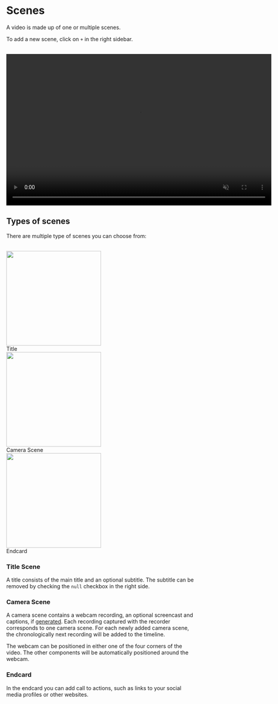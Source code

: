 # Scenes

A video is made up of one or multiple scenes.

To add a new scene, click on `+` in the right sidebar.

<br />
<div style={{display: "flex", justifyContent: "center"}}>
<video
  src="/recorder/add-new-scene.mov"
  width="700"
  height="400"
  autoPlay
  muted
  controls
  loop
/>

</div>

## Types of scenes

There are multiple type of scenes you can choose from:

<br />

<div
  style={{
    display: "flex",
    flexDirection: "row",
    justifyContent: "space-around",
  }}
>
  <div
    style={{
      display: "flex",
      flexDirection: "column",
      alignItems: "center",
      gap: 6,
    }}
  >
    <img src="/recorder/titlecard-example.png" width="250" height="250" />
    <div>Title</div>
  </div>
  <div
    style={{
      display: "flex",
      flexDirection: "column",
      alignItems: "center",
      gap: 6,
    }}
  >
    <img src="/recorder/videoscene-example.png" width="250" height="250" />
    <div>Camera Scene</div>
  </div>
  <div
    style={{
      display: "flex",
      flexDirection: "column",
      alignItems: "center",
      gap: 6,
    }}
  >
    <img src="/recorder/endcard-example.png" width="250" height="250" />
    <div>Endcard</div>
  </div>
</div>

### Title Scene

A title consists of the main title and an optional subtitle.
The subtitle can be removed by checking the `null` checkbox in the right side.

### Camera Scene

A camera scene contains a webcam recording, an optional screencast and captions, if [generated](/docs/recorder/captions). Each recording captured with the recorder corresponds to one camera scene.
For each newly added camera scene, the chronologically next recording will be added to the timeline.

The webcam can be positioned in either one of the four corners of the video. The other components will be automatically positioned around the webcam.

### Endcard

In the endcard you can add call to actions, such as links to your social media profiles or other websites.

